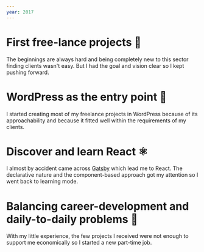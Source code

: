 ```yaml
---
year: 2017
---
```


# First free-lance projects 🎉

The beginnings are always hard and being completely new to this sector finding clients wasn't easy. But I had the goal and vision clear so I kept pushing forward.

# WordPress as the entry point 💾

I started creating most of my freelance projects in WordPress because of its approachability and because it fitted well within the requirements of my clients.

# Discover and learn React ⚛️

I almost by accident came across [Gatsby](https://github.com/gatsbyjs/gatsby) which lead me to React. The declarative nature and the component-based approach got my attention so I went back to learning mode.

# Balancing career-development and daily-to-daily problems 💸

With my little experience, the few projects I received were not enough to support me economically so I started a new part-time job.
